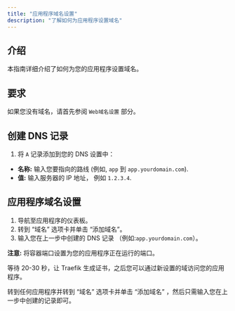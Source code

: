```yaml
---
title: "应用程序域名设置"
description: "了解如何为应用程序设置域名"
---
```


## 介绍

本指南详细介绍了如何为您的应用程序设置域名。

## 要求

如果您没有域名，请首先参阅 `Web域名设置` 部分。

## 创建 DNS 记录

1. 将 `A` 记录添加到您的 DNS 设置中：

- **名称:** 输入您要指向的路线 (例如, `app` 到 `app.yourdomain.com`).
- **值:** 输入服务器的 IP 地址， 例如 `1.2.3.4`.

## 应用程序域名设置

1. 导航至应用程序的仪表板。
2. 转到 “域名” 选项卡并单击 “添加域名”。
3. 输入您在上一步中创建的 DNS 记录 （例如:`app.yourdomain.com`）。


<Callout >

**注意:** 将容器端口设置为您的应用程序正在运行的端口。

</Callout>

等待 20-30 秒，让 Traefik 生成证书，之后您可以通过新设置的域访问您的应用程序。

转到任何应用程序并转到 “域名” 选项卡并单击 “添加域名” ，然后只需输入您在上一步中创建的记录即可。

<ImageZoom
  src="application-domain-setup/app-setup-domain.png"
  width={800}
  height={630}
  quality={100}
  priority
  alt="home og image"
  className="rounded-lg"
/>
